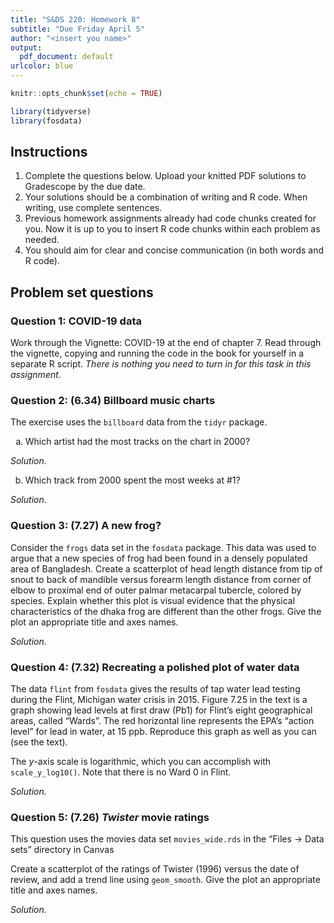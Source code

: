 ```yaml
---
title: "S&DS 220: Homework 8"
subtitle: "Due Friday April 5"
author: "<insert you name>"
output:
  pdf_document: default
urlcolor: blue
---
```


```r
knitr::opts_chunk$set(echo = TRUE)

library(tidyverse)
library(fosdata)
```

## Instructions

1. Complete the questions below.  Upload your knitted PDF solutions to Gradescope by the due date.
2. Your solutions should be a combination of writing and R code.  When writing, use complete sentences.
3. Previous homework assignments already had code chunks created for you.  Now it is up to you to insert R code chunks within each problem as needed.
4. You should aim for clear and concise communication (in both words and R code).

## Problem set questions

### Question 1: COVID-19 data

Work through the Vignette: COVID-19 at the end of chapter 7. Read through the vignette, copying and running the code in the book for yourself in a separate R script. *There is nothing you need to turn in for this task in this assignment*.

\newpage

### Question 2: (6.34) Billboard music charts

The exercise uses the `billboard` data from the `tidyr` package.

(a) Which artist had the most tracks on the chart in 2000?

*Solution.*


(b) Which track from 2000 spent the most weeks at \#1?

*Solution.*


\newpage

### Question 3: (7.27) A new frog?

Consider the `frogs` data set in the `fosdata` package. This data was used to argue that a new species of frog had been found in a densely populated area of Bangladesh. Create a scatterplot of head length distance from tip of snout to back of mandible versus forearm length distance from corner of elbow to proximal end of outer palmar metacarpal tubercle, colored by species. Explain whether this plot is visual evidence that the physical characteristics of the dhaka frog are different than the other frogs.  Give the plot an appropriate title and axes names.

*Solution.*


\newpage

### Question 4: (7.32) Recreating a polished plot of water data

The data `flint` from `fosdata` gives the results of tap water lead testing during the Flint, Michigan water crisis in 2015. Figure 7.25 in the text is a graph showing lead levels at first draw (Pb1) for Flint’s eight geographical areas, called "Wards". The red horizontal line represents the EPA’s "action level" for lead in water, at 15 ppb. Reproduce this graph as well as you can (see the text).

The $y$-axis scale is logarithmic, which you can accomplish with `scale_y_log10()`. Note that there is no Ward 0 in Flint.

*Solution.*


\newpage

### Question 5: (7.26) *Twister* movie ratings

This question uses the movies data set `movies_wide.rds` in the "Files -> Data sets" directory in Canvas

Create a scatterplot of the ratings of Twister (1996) versus the date of review, and add a trend line using `geom_smooth`. Give the plot an appropriate title and axes names.

*Solution.*

